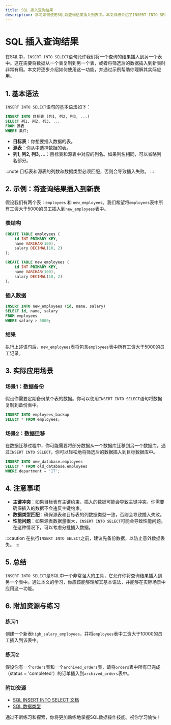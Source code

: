 ```yaml
---
title: SQL 插入查询结果
description: 学习如何使用SQL将查询结果插入到表中。本文详细介绍了INSERT INTO SELECT语句的用法，并通过示例和实际案例帮助初学者掌握这一重要技能。
---
```


# SQL 插入查询结果

在SQL中，`INSERT INTO SELECT`语句允许我们将一个查询的结果插入到另一个表中。这在需要将数据从一个表复制到另一个表，或者将筛选后的数据插入到新表时非常有用。本文将逐步介绍如何使用这一功能，并通过示例帮助你理解其实际应用。

## 1. 基本语法

`INSERT INTO SELECT`语句的基本语法如下：

```sql
INSERT INTO 目标表 (列1, 列2, 列3, ...)
SELECT 列1, 列2, 列3, ...
FROM 源表
WHERE 条件;
```

- **目标表**：你想要插入数据的表。
- **源表**：你从中选择数据的表。
- **列1, 列2, 列3, ...**：目标表和源表中对应的列名。如果列名相同，可以省略列名部分。

:::note
目标表和源表的列数和数据类型必须匹配，否则会导致插入失败。
:::

## 2. 示例：将查询结果插入到新表

假设我们有两个表：`employees` 和 `new_employees`。我们希望将`employees`表中所有工资大于5000的员工插入到`new_employees`表中。

### 表结构

```sql
CREATE TABLE employees (
    id INT PRIMARY KEY,
    name VARCHAR(100),
    salary DECIMAL(10, 2)
);

CREATE TABLE new_employees (
    id INT PRIMARY KEY,
    name VARCHAR(100),
    salary DECIMAL(10, 2)
);
```

### 插入数据

```sql
INSERT INTO new_employees (id, name, salary)
SELECT id, name, salary
FROM employees
WHERE salary > 5000;
```

### 结果

执行上述语句后，`new_employees`表将包含`employees`表中所有工资大于5000的员工记录。

## 3. 实际应用场景

### 场景1：数据备份

假设你需要定期备份某个表的数据。你可以使用`INSERT INTO SELECT`语句将数据复制到备份表中。

```sql
INSERT INTO employees_backup
SELECT * FROM employees;
```

### 场景2：数据迁移

在数据迁移过程中，你可能需要将部分数据从一个数据库迁移到另一个数据库。通过`INSERT INTO SELECT`，你可以轻松地将筛选后的数据插入到目标数据库中。

```sql
INSERT INTO new_database.employees
SELECT * FROM old_database.employees
WHERE department = 'IT';
```

## 4. 注意事项

- **主键冲突**：如果目标表有主键约束，插入的数据可能会导致主键冲突。你需要确保插入的数据不会违反主键约束。
- **数据类型匹配**：确保源表和目标表的列数据类型一致，否则会导致插入失败。
- **性能问题**：如果源表数据量很大，`INSERT INTO SELECT`可能会导致性能问题。在这种情况下，可以考虑分批插入数据。

:::caution
在执行`INSERT INTO SELECT`之前，建议先备份数据，以防止意外数据丢失。
:::

## 5. 总结

`INSERT INTO SELECT`是SQL中一个非常强大的工具，它允许你将查询结果插入到另一个表中。通过本文的学习，你应该能够理解其基本语法，并能够在实际场景中应用这一功能。

## 6. 附加资源与练习

### 练习1
创建一个新表`high_salary_employees`，并将`employees`表中工资大于10000的员工插入到该表中。

### 练习2
假设你有一个`orders`表和一个`archived_orders`表，请将`orders`表中所有已完成（status = 'completed'）的订单插入到`archived_orders`表中。

### 附加资源
- [SQL INSERT INTO SELECT 文档](https://www.w3schools.com/sql/sql_insert_into_select.asp)
- [SQL 数据类型](https://www.w3schools.com/sql/sql_datatypes.asp)

通过不断练习和探索，你将更加熟练地掌握SQL数据操作技能。祝你学习愉快！